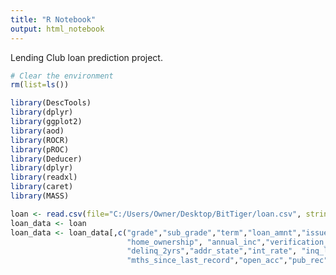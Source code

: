---
title: "R Notebook"
output: html_notebook
---

Lending Club loan prediction project.

```{r}
# Clear the environment 
rm(list=ls())

library(DescTools)
library(dplyr)
library(ggplot2)
library(aod)
library(ROCR)
library(pROC)
library(Deducer)
library(dplyr)
library(readxl)
library(caret)
library(MASS)
```

```{r}
loan <- read.csv(file="C:/Users/Owner/Desktop/BitTiger/loan.csv", stringsAsFactors = FALSE)
loan_data <- loan
loan_data <- loan_data[,c("grade","sub_grade","term","loan_amnt","issue_d","loan_status","emp_length",
                          "home_ownership", "annual_inc","verification_status","purpose","dti",
                          "delinq_2yrs","addr_state","int_rate", "inq_last_6mths","mths_since_last_delinq",
                          "mths_since_last_record","open_acc","pub_rec","revol_bal","revol_util","total_acc")]

```

